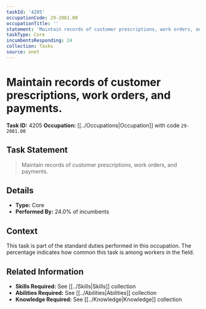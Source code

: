 ```yaml
---
taskId: '4205'
occupationCode: 29-2081.00
occupationTitle: ''
statement: 'Maintain records of customer prescriptions, work orders, and payments.'
taskType: Core
incumbentsResponding: 24
collection: Tasks
source: onet
---
```

# Maintain records of customer prescriptions, work orders, and payments.

**Task ID:** 4205
**Occupation:** [[../Occupations|Occupation]] with code `29-2081.00`

## Task Statement

> Maintain records of customer prescriptions, work orders, and payments.

## Details

- **Type:** Core
- **Performed By:** 24.0% of incumbents

## Context

This task is part of the standard duties performed in this occupation. The percentage indicates how common this task is among workers in the field.

## Related Information

- **Skills Required:** See [[../Skills|Skills]] collection
- **Abilities Required:** See [[../Abilities|Abilities]] collection
- **Knowledge Required:** See [[../Knowledge|Knowledge]] collection
